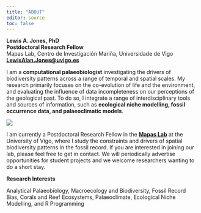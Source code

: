 ```yaml
---
title: "ABOUT"
editor: source
toc: false
---
```


**Lewis A. Jones, PhD**   
**Postdoctoral Research Fellow**  
Mapas Lab, Centro de Investigación Mariña, Universidade de Vigo  
[**LewisAlan.Jones@uvigo.es**](mailto:LewisAlan.Jones@uvigo.es)

::: {.grid}

::: {.g-col-6}

I am a **computational palaeobiologist** investigating the drivers of biodiversity patterns across a range of temporal and spatial scales. My research primarily focuses on the co-evolution of life and the environment, and evaluating the influence of data incompleteness on our perceptions of the geological past. To do so, I integrate a range of interdisciplinary tools and sources of information, such as **ecological niche modelling, fossil occurrence data, and palaeoclimatic models**.

:::

::: {.g-col-6}

<image src="/images/rainy-day.gif" class=center>  

:::

:::

I am currently a Postdoctoral Research Fellow in the [**Mapas Lab**](https://paleobiogeography.org) at the University of Vigo, where I study the constraints and drivers of spatial biodiversity patterns in the fossil record. If you are interested in joining our lab, please feel free to get in contact. We will periodically advertise opportunities for student projects and we welcome researchers wanting to do a short stay.

<p align="center">

**Research Interests**

</p>

<p align="justify">

Analytical Palaeobiology, Macroecology and Biodiversity, Fossil Record Bias, Corals and Reef Ecosystems, Palaeoclimate, Ecological Niche Modelling, and R Programming

</p>

